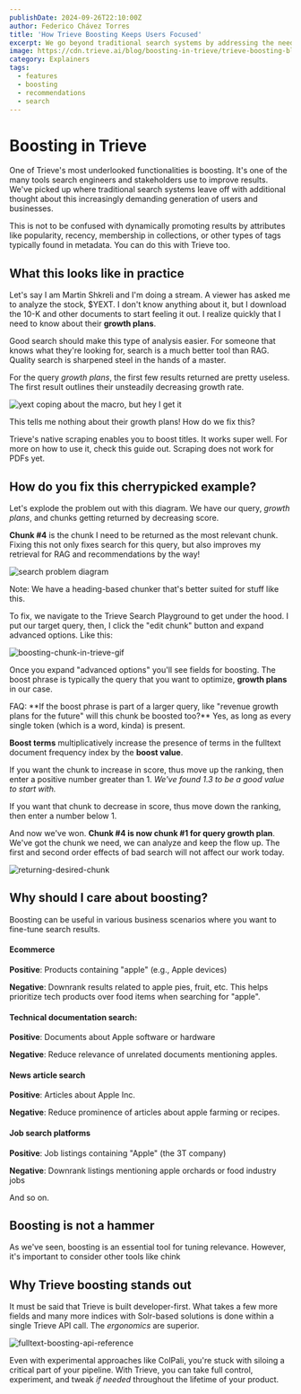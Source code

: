 ```yaml
---
publishDate: 2024-09-26T22:10:00Z
author: Federico Chávez Torres
title: 'How Trieve Boosting Keeps Users Focused'
excerpt: We go beyond traditional search systems by addressing the needs of today's increasingly demanding users and businesses.
image: https://cdn.trieve.ai/blog/boosting-in-trieve/trieve-boosting-blog.webp
category: Explainers
tags:
  - features
  - boosting
  - recommendations
  - search
---
```



# Boosting in Trieve
One of Trieve's most underlooked functionalities is boosting. It's one of the many tools search engineers and stakeholders use to improve results. We've picked up where traditional search systems leave off with additional thought about this increasingly demanding generation of users and businesses.

This is not to be confused with dynamically promoting results by attributes like popularity, recency, membership in collections, or other types of tags typically found in metadata. You can do this with Trieve too.

## What this looks like in practice
Let's say I am Martin Shkreli and I'm doing a stream. A viewer has asked me to analyze the stock, $YEXT. I don't know anything about it, but I download the 10-K and other documents to start feeling it out. I realize quickly that I need to know about their **growth plans**.

Good search should make this type of analysis easier. For someone that knows what they're looking for, search is a much better tool than RAG. Quality search is sharpened steel in the hands of a master. 
 
For the query *growth plans*, the first few results returned are pretty useless. The first result outlines their unsteadily decreasing growth rate.

![yext coping about the macro, but hey I get it](https://trieve.b-cdn.net/blog/boosting-in-trieve/yext-but-the-macro.png)

This tells me nothing about their growth plans! How do we fix this?

<TextBoxLearnMore>
  Trieve's native scraping enables you to boost titles. It works super well. For more on how to use it, check this guide out. Scraping does not work for PDFs yet.
</TextBoxLearnMore>

## How do you fix this cherrypicked example?
Let's explode the problem out with this diagram. We have our query, *growth plans*, and chunks getting returned by decreasing score. 

**Chunk #4** is the chunk I need to be returned as the most relevant chunk. Fixing this not only fixes search for this query, but also improves my retrieval for RAG and recommendations by the way!

![search problem diagram](https://trieve.b-cdn.net/blog/boosting-in-trieve/boost-problem-exploded-diagram.png)

Note: We have a heading-based chunker that's better suited for stuff like this.

To fix, we navigate to the Trieve Search Playground to get under the hood. I put our target query, then, I click the "edit chunk" button and expand advanced options. Like this:

![boosting-chunk-in-trieve-gif](https://trieve.b-cdn.net/blog/boosting-in-trieve/boosting-chunk-in-trieve.gif)

Once you expand "advanced options" you'll see fields for boosting. The boost phrase is typically the query that you want to optimize, **growth plans** in our case.

<TextBoxLearnMore>
  FAQ: **If the boost phrase is part of a larger query, like "revenue growth plans for the future" will this chunk be boosted too?** Yes, as long as every single token (which is a word, kinda) is present. 
</TextBoxLearnMore>

**Boost terms** multiplicatively increase the presence of terms in the fulltext document frequency index by the **boost value**.

If you want the chunk to increase in score, thus move up the ranking, then enter a positive number greater than 1. *We've found 1.3 to be a good value to start with.*

If you want that chunk to decrease in score, thus move down the ranking, then enter a number below 1.

And now we've won. **Chunk #4 is now chunk #1 for query growth plan**. We've got the chunk we need, we can analyze and keep the flow up. The first and second order effects of bad search will not affect our work today.

![returning-desired-chunk](https://trieve.b-cdn.net/blog/boosting-in-trieve/returning-desired-chunk.png)

## Why should I care about boosting?
Boosting can be useful in various business scenarios where you want to fine-tune search results.

#### Ecommerce

**Positive**: Products containing "apple" (e.g., Apple devices)

**Negative**: Downrank results related to apple pies, fruit, etc. This helps prioritize tech products over food items when searching for "apple".

#### Technical documentation search:

**Positive**: Documents about Apple software or hardware

**Negative**: Reduce relevance of unrelated documents mentioning apples.

#### News article search

**Positive**: Articles about Apple Inc.

**Negative**: Reduce prominence of articles about apple farming or recipes.

#### Job search platforms

**Positive**: Job listings containing "Apple" (the 3T company)

**Negative**: Downrank listings mentioning apple orchards or food industry jobs

And so on.

## Boosting is not a hammer
As we've seen, boosting is an essential tool for tuning relevance. However, it's important to consider other tools like chink
## Why Trieve boosting stands out
It must be said that Trieve is built developer-first. What takes a few more fields and many more indices with Solr-based solutions is done within a single Trieve API call. The *ergonomics* are superior.

![fulltext-boosting-api-reference](https://trieve.b-cdn.net/blog/boosting-in-trieve/fulltext-boosting-api-reference.png)

Even with experimental approaches like ColPali, you're stuck with siloing a critical part of your pipeline. With Trieve, you can take full control, experiment, and tweak *if needed* throughout the lifetime of your product.
